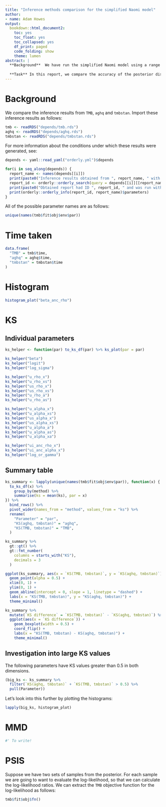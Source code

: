 ```yaml
---
title: "Inference methods comparison for the simplified Naomi model"
author:
- name: Adam Howes
output:
  bookdown::html_document2:
    toc: yes
    toc_float: yes
    toc_collapsed: yes
    df_print: paged
    code_folding: show
    theme: lumen
abstract: |
  **Background**  We have run the simplified Naomi model using a range of inference methods.
  
  **Task** In this report, we compare the accuracy of the posterior distributions obtained from these inference methods.
---
```


# Background

We compare the inference results from `TMB`, `aghq` and `tmbstan`.
Import these inference results as follows:

```r
tmb <- readRDS("depends/tmb.rds")
aghq <- readRDS("depends/aghq.rds")
tmbstan <- readRDS("depends/tmbstan.rds")
```

For more information about the conditions under which these results were generated, see:

```r
depends <- yaml::read_yaml("orderly.yml")$depends

for(i in seq_along(depends)) {
  report_name <- names(depends[[i]])
  print(paste0("Inference results obtained from ", report_name, " with the query ", depends[[i]][[report_name]]$id))
  report_id <- orderly::orderly_search(query = depends[[i]][[report_name]]$id, report_name)
  print(paste0("Obtained report had ID ", report_id, " and was run with the following parameters:"))
  print(orderly::orderly_info(report_id, report_name)$parameters)
}
```

All of the possible parameter names are as follows:

```r
unique(names(tmb$fit$obj$env$par))
```

# Time taken

```r
data.frame(
  "TMB" = tmb$time,
  "aghq" = aghq$time,
  "tmbstan" = tmbstan$time
)
```

# Histogram

```r
histogram_plot("beta_anc_rho")
```

# KS

## Individual parameters

```r
ks_helper <- function(par) to_ks_df(par) %>% ks_plot(par = par)

ks_helper("beta")
ks_helper("logit")
ks_helper("log_sigma")

ks_helper("u_rho_x")
ks_helper("u_rho_xs")
ks_helper("us_rho_x")
ks_helper("us_rho_xs")
ks_helper("u_rho_a")
ks_helper("u_rho_as")

ks_helper("u_alpha_x")
ks_helper("u_alpha_xs")
ks_helper("us_alpha_x")
ks_helper("us_alpha_xs")
ks_helper("u_alpha_a")
ks_helper("u_alpha_as")
ks_helper("u_alpha_xa")

ks_helper("ui_anc_rho_x")
ks_helper("ui_anc_alpha_x")
ks_helper("log_or_gamma")
```

## Summary table

```r
ks_summary <- lapply(unique(names(tmb$fit$obj$env$par)), function(x) {
  to_ks_df(x) %>%
    group_by(method) %>%
    summarise(ks = mean(ks), par = x)
}) %>%
  bind_rows() %>%
  pivot_wider(names_from = "method", values_from = "ks") %>%
  rename(
    "Parameter" = "par",
    "KS(aghq, tmbstan)" = "aghq",
    "KS(TMB, tmbstan)" = "TMB",
  )

ks_summary %>%
  gt::gt() %>%
  gt::fmt_number(
    columns = starts_with("KS"),
    decimals = 3
  )

ggplot(ks_summary, aes(x = `KS(TMB, tmbstan)`, y = `KS(aghq, tmbstan)`)) +
  geom_point(alpha = 0.5) +
  xlim(0, 1) +
  ylim(0, 1) +
  geom_abline(intercept = 0, slope = 1, linetype = "dashed") +
  labs(x = "KS(TMB, tmbstan)", y = "KS(aghq, tmbstan)") +
  theme_minimal() 

ks_summary %>%
  mutate(`KS difference` = `KS(TMB, tmbstan)` - `KS(aghq, tmbstan)`) %>%
  ggplot(aes(x = `KS difference`)) +
    geom_boxplot(width = 0.5) +
    coord_flip() +
    labs(x = "KS(TMB, tmbstan) - KS(aghq, tmbstan)") +
    theme_minimal()
```

## Investigation into large KS values

The following parameters have KS values greater than 0.5 in both dimensions.

```r
(big_ks <- ks_summary %>%
  filter(`KS(aghq, tmbstan)` + `KS(TMB, tmbstan)` > 0.5) %>%
  pull(Parameter))
```

Let's look into this further by plotting the histograms:

```r
lapply(big_ks, histogram_plot)
```

# MMD

```r
#' To write!
```

# PSIS

Suppose we have two sets of samples from the posterior.
For each sample we are going to want to evaluate the log-likelihood, so that we can calculate the log-likelihood ratios.
We can extract the `TMB` objective function for the log-likelihood as follows:

```r
tmb$fit$obj$fn()
```
